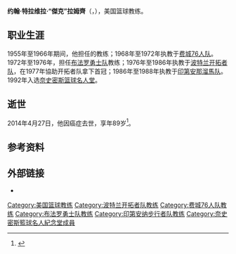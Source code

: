 {{noteTA
|G1=NBA
}}
'''约翰·特拉维拉·“傑克”拉姆齊'''（{{lang-en|'''John Travilla "Jack" Ramsay'''}}，{{bd|1925年|2月21日|2014年|4月28日|catIdx=Ramsay}}），美国篮球教练。

== 职业生涯 ==
1955年至1966年期间，他担任{{link-en|圣若瑟老鹰队|Saint Joseph's Hawks}}的教练；1968年至1972年执教于[[费城76人队|费城76人队]]。1972年至1976年，担任[[布法罗勇士队|布法罗勇士队]]教练；1976年至1986年执教于[[波特兰开拓者队|波特兰开拓者队]]，在1977年協助开拓者队拿下首冠；1986年至1988年执教于[[印第安那溜馬队|印第安那溜馬队]]。1992年入选[[奈史密斯篮球名人堂|奈史密斯篮球名人堂]]。

== 逝世 ==
2014年4月27日，他因癌症去世，享年89岁<ref>{{Cite web|url=http://edition.cnn.com/2014/04/28/sport/jack-ramsay-dies/index.html?hpt=hp_t3|title=Basketball Hall of Famer 'Dr. Jack' Ramsay dies at 89|publisher=[[CNN|CNN]]|date=April 28, 2014|accessdate=April 28, 2014|archive-date=2016-03-05|archive-url=https://web.archive.org/web/20160305095848/http://edition.cnn.com/2014/04/28/sport/jack-ramsay-dies/index.html?hpt=hp_t3|dead-url=no}}</ref>。

== 参考资料 ==
{{Reflist}}

==外部链接==
* {{IMDb name|0708890}}

{{start box}}
{{succession box|[[亞歷克斯·漢納姆|亞歷克斯·漢納姆]]|[[罗伊·鲁宾|罗伊·鲁宾]]|[[費城76人|費城76人]]主教练|1968－1972}}
{{succession box|[[约翰尼·麦卡锡|约翰尼·麦卡锡]]|[[泰特·洛克|泰特·洛克]]|[[水牛城勇士|水牛城勇士]]主教练|1972－1976}}
{{succession box|[[藍尼·威肯斯|藍尼·威肯斯]]|[[迈克·舒勒|迈克·舒勒]]|[[波特蘭拓荒者|波特蘭拓荒者]]主教练|1976－1986}}
{{succession box|[[乔治·埃尔文|乔治·埃尔文]]|[[邁爾·丹尼爾斯|邁爾·丹尼爾斯]]|[[印第安那溜馬|印第安那溜馬]]主教练|1986－1989}}
{{end box}}

{{查克·戴利终身成就奖}}
{{Portland Trail Blazers 1976-77 NBA champions}}
{{SixersCoach}}
{{LosAngelesClippersCoach}}
{{TrailBlazersCoach}}
{{IndianaPacersCoach}}

{{Authority control}}
{{DEFAULTSORT:Ramsay, Jack}}

[[Category:美国篮球教练|Category:美国篮球教练]]
[[Category:波特兰开拓者队教练|Category:波特兰开拓者队教练]]
[[Category:费城76人队教练|Category:费城76人队教练]]
[[Category:布法罗勇士队教练|Category:布法罗勇士队教练]]
[[Category:印第安纳步行者队教练|Category:印第安纳步行者队教练]]
[[Category:奈史密斯籃球名人紀念堂成員|Category:奈史密斯籃球名人紀念堂成員]]